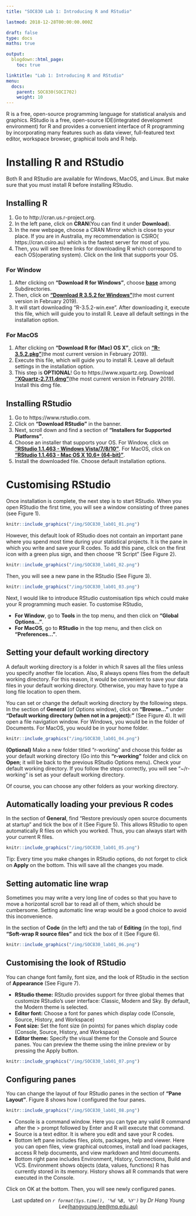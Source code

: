 ```yaml
---
title: "SOC830 Lab 1: Introducing R and RStudio"

lastmod: 2018-12-28T00:00:00.000Z

draft: false
type: docs
maths: true

output:
  blogdown::html_page:
    toc: true

linktitle: "Lab 1: Introducing R and RStudio"
menu:
  docs:
    parent: SOC830(SOCI702)
    weight: 10
---
```

R is a free, open-source programming language for statistical analysis and graphics. RStudio is a free, open-source IDE(integrated development environment) for R and provides a convenient interface of R programming by incorporating many features such as data viewer, full-featured text editor, workspace browser, graphical tools and R help.

# Installing R and RStudio
Both R and RStudio are available for Windows, MacOS, and Linux. But make sure that you must install  R before installing RStudio. 

## Installing R
1. Go to http://cran.us.r-project.org. 
2. In the left pane, click on **CRAN**(You can find it under **Download**). 
3. In the new webpage, choose a CRAN Mirror which is close to your place. If you are in Australia, my recommendation is CSIRO( https://cran.csiro.au) which is the fastest server for most of you.
4. Then, you will see three links for downloading R which correspond to each OS(operating system). Click on the link that supports your OS.

### For Window
1. After clicking on **"Download R for Windows"**, choose <u>**base**</u> among Subdirectories. 
2. Then, click on [**"Download R 3.5.2 for Windows"**](https://cran.csiro.au/bin/windows/base/R-3.5.2-win.exe)(the most current version in February 2019). 
3. It will start downloading "R-3.5.2-win.exe". After downloading it, execute this file, which will guide you to install R. Leave all default settings in the installation option.

### For MacOS
1. After clicking on **"Download R for (Mac) OS X"**, click on [**"R-3.5.2.pkg"**](https://cran.csiro.au/bin/macosx/R-3.5.2.pkg)(the most current version in February 2019). 
2. Execute this file, which will guide you to install R. Leave all default settings in the installation option.
3. This step is **OPTIONAL**! Go to https://www.xquartz.org. Download [**"XQuartz-2.7.11.dmg"**](https://dl.bintray.com/xquartz/downloads/XQuartz-2.7.11.dmg)(the most current version in February 2019). Install this dmg file.

## Installing RStudio
1. Go to https://www.rstudio.com.
2. Click on **"Download RStudio"** in the banner. 
3. Next, scroll down and find a section of **"Installers for Supported Platforms"**.
4. Choose an installer that supports your OS. For Window, click on [**"RStudio 1.1.463 - Windows Vista/7/8/10"**](https://download1.rstudio.org/RStudio-1.1.463.exe). For MacOS, click on [**"RStudio 1.1.463 - Mac OS X 10.6+ (64-bit) "**](https://download1.rstudio.org/RStudio-1.1.463.dmg).
5. Install the downloaded file. Choose default installation options.

# Customising RStudio

Once installation is complete, the next step is to start RStudio. When you open RStudio the first time, you will see a window consisting of three panes (see Figure 1). 

```r
knitr::include_graphics("/img/SOC830_lab01_01.png")
```

However, this default look of RStudio does not contain an important pane where you spend most time during your statistical projects. It is the pane in which you write and save your R codes. To add this pane, click on the first icon with a green plus sign, and then choose "R Script" (See Figure 2).

```r
knitr::include_graphics("/img/SOC830_lab01_02.png")
```

Then, you will see a new pane in the RStudio (See Figure 3).

```r
knitr::include_graphics("/img/SOC830_lab01_03.png")
```

Next, I would like to introduce RStudio customisation tips which could make your R programming much easier. To customise RStudio, 

* **For Window**, go to **Tools** in the top menu, and then click on **"Global Options..."**.
* **For MacOS**, go to **RStudio** in the top menu, and then click on **"Preferences..."**. 

## Setting your default working directory

A default working directory is a folder in which R saves all the files unless you specify another file location. Also, R always opens files from the default working directory. For this reason, it would be convenient to save your data files in your default working directory. Otherwise, you may have to type a long file location to open them. 

You can set or change the default working directory by the following steps. In the section of **General** (of Options window), click on **"Browse..."** under **"Default working directory (when not in a project):"** (See Figure 4). It will open a file navigation window. For Windows, you would be in the folder of Documents. For MacOS, you would be in your home folder. 

```r
knitr::include_graphics("/img/SOC830_lab01_04.png")
```

**(Optional)** Make a new folder titled "r-working" and choose this folder as your default working directory (Go into this **"r-working"** folder and click on **Open**; it will be back to the previous RStudio Options menu). Check your default working directory. If you follow the steps correctly, you will see "~/r-working" is set as your default working directory.

Of course, you can choose any other folders as your working directory. 

## Automatically loading your previous R codes

In the section of **General**, find "Restore previously open source documents at startup" and tick the box of it (See Figure 5). This allows RStudio to open automatically R files on which you worked. Thus, you can always start with your current R files.

```r
knitr::include_graphics("/img/SOC830_lab01_05.png")
```

Tip: Every time you make changes in RStudio options, do not forget to click on **Apply** on the bottom. This will save all the changes you made.

## Setting automatic line wrap

Sometimes you may write a very long line of codes so that you have to move a horizontal scroll bar to read all of them, which should be cumbersome. Setting automatic line wrap would be a good choice to avoid this inconvenience.

In the section of **Code** (in the left) and the tab of **Editing** (in the top), find **"Soft-wrap R source files"** and tick the box of it (See Figure 6).

```r
knitr::include_graphics("/img/SOC830_lab01_06.png")
```

## Customising the look of RStudio

You can change font family, font size, and the look of RStudio in the section of **Appearance** (See Figure 7). 

* **RStudio theme:** RStudio provides support for three global themes that customize RStudio's user interface: Classic, Modern and Sky. By default, the Modern theme is selected.
* **Editor font:** Choose a font for panes which display code (Console, Source, History, and Workspace)
* **Font size:** Set the font size (in points) for panes which display code (Console, Source, History, and Workspace)
* **Editor theme:** Specify the visual theme for the Console and Source panes. You can preview the theme using the inline preview or by pressing the Apply button.

```r
knitr::include_graphics("/img/SOC830_lab01_07.png")
```

## Configuring panes

You can change the layout of four RStudio panes in the section of **"Pane Layout"**. Figure 8 shows how I configured the four panes.

```r
knitr::include_graphics("/img/SOC830_lab01_08.png")
```

* Console is a command window. Here you can type any valid R command after the > prompt followed by Enter and R will execute that command.
* Source is a text editor. It is where you edit and save your R codes.
* Bottom left pane includes files, plots, packages, help and viewer. Here you can open files, view graphical outcomes, install and load packages, access R help documents, and view markdown and html documents.
* Bottom right pane includes Environment, History, Connections, Build and VCS. Environment shows objects (data, values, functions) R has currently stored in its memory. History shows all R commands that were executed in the Console.

Click on OK at the bottom. Then, you will see newly configured panes.

<center>
Last updated on _`r format(Sys.time(), '%d %B, %Y')`_ by _Dr Hang Young Lee_[(hangyoung.lee@mq.edu.au)](mailto:hangyoung.lee@mq.edu.au)
</center>
